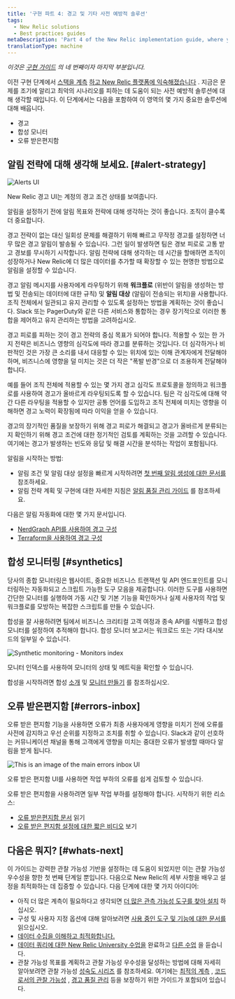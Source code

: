 ```yaml
---
title: '구현 파트 4: 경고 및 기타 사전 예방적 솔루션'
tags:
  - New Relic solutions
  - Best practices guides
metaDescription: 'Part 4 of the New Relic implementation guide, where you think about your alerting strategies, and set up alerting, synthetic monitors, and errors inbox.'
translationType: machine
---
```





_이것은 [구현 가이드](/docs/new-relic-solutions/get-started/implementation-guide-intro) 의 네 번째이자 마지막 부분입니다._

이전 구현 단계에서 [스택을 계측](/docs/new-relic-solutions/get-started/implementation-guide-instrument) [하고 New Relic 플랫폼에 익숙해졌습니다](/docs/new-relic-solutions/get-started/implementation-guide-organize-data) . 지금은 문제를 조기에 알리고 최악의 시나리오를 피하는 데 도움이 되는 사전 예방적 솔루션에 대해 생각할 때입니다. 이 단계에서는 다음을 포함하여 이 영역의 몇 가지 중요한 솔루션에 대해 배웁니다.

* 경고
* 합성 모니터
* 오류 받은편지함

## 알림 전략에 대해 생각해 보세요. [#alert-strategy]

<img
  title="Alerts UI"
  alt="Alerts UI"
  src={alertingUI}
/>

<figcaption>
  New Relic 경고 UI는 계정의 경고 조건 상태를 보여줍니다.
</figcaption>

알림을 설정하기 전에 알림 목표와 전략에 대해 생각하는 것이 좋습니다. 조직이 클수록 더 중요합니다.

경고 전략이 없는 대신 일회성 문제를 해결하기 위해 빠르고 무작정 경고를 설정하면 너무 많은 경고 알림이 발송될 수 있습니다. 그런 일이 발생하면 팀은 경보 피로로 고통 받고 경보를 무시하기 시작합니다. 알림 전략에 대해 생각하는 데 시간을 할애하면 조직이 성장하거나 New Relic에 더 많은 데이터를 추가할 때 확장할 수 있는 현명한 방법으로 알림을 설정할 수 있습니다.

경고 알림 메시지를 사용자에게 라우팅하기 위해 **워크플로** (위반이 알림을 생성하는 방법 및 전송되는 데이터에 대한 규칙) 및 **알림 대상** (알림이 전송되는 위치)을 사용합니다. 조직 전체에서 일관되고 유지 관리할 수 있도록 설정하는 방법을 계획하는 것이 좋습니다. Slack 또는 PagerDuty와 같은 다른 서비스와 통합하는 경우 장기적으로 이러한 통합을 제어하고 유지 관리하는 방법을 고려하십시오.

경고 피로를 피하는 것이 경고 전략의 중심 목표가 되어야 합니다. 적용할 수 있는 한 가지 전략은 비즈니스 영향의 심각도에 따라 경고를 분류하는 것입니다. 더 심각하거나 비판적인 것은 가장 큰 소리를 내서 대응할 수 있는 위치에 있는 이해 관계자에게 전달해야 하며, 비즈니스에 영향을 덜 미치는 것은 더 작은 "폭발 반경"으로 더 조용하게 전달해야 합니다.

예를 들어 조직 전체에 적용할 수 있는 몇 가지 경고 심각도 프로토콜을 정의하고 워크플로를 사용하여 경고가 올바르게 라우팅되도록 할 수 있습니다. 팀은 각 심각도에 대해 약간 다른 라우팅을 적용할 수 있지만 공통 언어를 도입하고 조직 전체에 미치는 영향을 이해하면 경고 노력이 확장됨에 따라 이익을 얻을 수 있습니다.

경고의 장기적인 품질을 보장하기 위해 경고 피로가 해결되고 경고가 올바르게 분류되는지 확인하기 위해 경고 조건에 대한 정기적인 검토를 계획하는 것을 고려할 수 있습니다. 여기에는 경고가 발생하는 빈도와 응답 및 해결 시간을 분석하는 작업이 포함됩니다.

알림을 시작하는 방법:

* 알림 조건 및 알림 대상 설정을 빠르게 시작하려면 [첫 번째 알림 생성에 대한 문서를](/docs/alerts-applied-intelligence/new-relic-alerts/get-started/your-first-nrql-condition) 참조하세요.
* 알림 전략 계획 및 구현에 대한 자세한 지침은 [알림 품질 관리 가이드](/docs/new-relic-solutions/observability-maturity/uptime-performance-reliability/alert-quality-management-guide) 를 참조하세요.

다음은 알림 자동화에 대한 몇 가지 문서입니다.

* [NerdGraph API를 사용하여 경고 구성](/docs/alerts-applied-intelligence/new-relic-alerts/advanced-alerts/alerts-nerdgraph/nerdgraph-api-examples)
* [Terraform을 사용하여 경고 구성](https://newrelic.com/blog/how-to-relic/observability-as-code-new-relic-terraform-provider)

## 합성 모니터링 [#synthetics]

당사의 종합 모니터링은 웹사이트, 중요한 비즈니스 트랜잭션 및 API 엔드포인트를 모니터링하는 자동화되고 스크립트 가능한 도구 모음을 제공합니다. 이러한 도구를 사용하면 간단한 모니터를 실행하여 가동 시간 및 기본 기능을 확인하거나 실제 사용자의 작업 및 워크플로를 모방하는 복잡한 스크립트를 만들 수 있습니다.

합성을 잘 사용하려면 팀에서 비즈니스 크리티컬 고객 여정과 종속 API를 식별하고 합성 모니터를 설정하여 추적해야 합니다. 합성 모니터 보고서는 워크로드 또는 기타 대시보드의 일부일 수 있습니다.

<img
  title="Synthetic monitoring - Monitors index"
  alt="Synthetic monitoring - Monitors index"
  src={monitorIndex}
/>

<figcaption>
  모니터 인덱스를 사용하여 모니터의 상태 및 메트릭을 확인할 수 있습니다.
</figcaption>

합성을 시작하려면 합성 [소개](/docs/synthetics/synthetic-monitoring/getting-started/get-started-synthetic-monitoring) 및 [모니터 만들기](/docs/synthetics/synthetic-monitoring/using-monitors/add-edit-monitors) 를 참조하십시오.

## 오류 받은편지함 [#errors-inbox]

오류 받은 편지함 기능을 사용하면 오류가 최종 사용자에게 영향을 미치기 전에 오류를 사전에 감지하고 우선 순위를 지정하고 조치를 취할 수 있습니다. Slack과 같이 선호하는 커뮤니케이션 채널을 통해 고객에게 영향을 미치는 중대한 오류가 발생할 때마다 알림을 받게 됩니다.

<img
  title="ui-main"
  alt="This is an image of the main errors inbox UI"
  src={errorsUi}
/>

<figcaption>
  오류 받은 편지함 UI를 사용하면 작업 부하의 오류를 쉽게 검토할 수 있습니다.
</figcaption>

오류 받은 편지함을 사용하려면 일부 작업 부하를 설정해야 합니다. 시작하기 위한 리소스:

* [오류 받은편지함 문서](/docs/errors-inbox/errors-inbox) 읽기
* [오류 받은 편지함 설정에 대한 짧은 비디오](https://www.youtube.com/watch?v=HEbX0dgeGGw) 보기

## 다음은 뭐지? [#whats-next]

이 가이드는 강력한 관찰 가능성 기반을 설정하는 데 도움이 되었지만 이는 관찰 가능성 우수성을 향한 첫 번째 단계일 뿐입니다. 다음으로 New Relic의 세부 사항을 배우고 설정을 최적화하는 데 집중할 수 있습니다. 다음 단계에 대한 몇 가지 아이디어:

* 아직 더 많은 계측이 필요하다고 생각되면 [더 많은 관측 가능성 도구를 찾아 설치](https://newrelic.com/instant-observability) 하십시오.
* 구성 및 사용자 지정 옵션에 대해 알아보려면 [사용 중인 도구 및 기능에 대한 문서를](http://docs.newrelic.com) 읽으십시오.
* [데이터 수집을 이해하고 최적화합니다.](/docs/data-apis/manage-data/manage-your-data)
* [데이터 쿼리에 대한 New Relic University 수업을](https://learn.newrelic.com/writing-nrql-queries) 완료하고 [다른 수업](https://learn.newrelic.com) 을 듣습니다.
* 관찰 가능성 목표를 계획하고 관찰 가능성 우수성을 달성하는 방법에 대해 자세히 알아보려면 관찰 가능성 [성숙도 시리즈](/docs/new-relic-solutions/observability-maturity/introduction) 를 참조하세요. 여기에는 [최적의 계측](/docs/new-relic-solutions/observability-maturity/operational-efficiency/service-characterization-optimize-telemetry-data-guide) , [코드로서의 관찰 가능성](/docs/new-relic-solutions/observability-maturity/operational-efficiency/observability-as-code-guide) , [경고 품질 관리](/docs/new-relic-solutions/observability-maturity/uptime-performance-reliability/alert-quality-management-guide) 등을 보장하기 위한 가이드가 포함되어 있습니다.